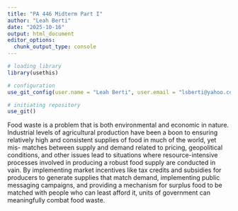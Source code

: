 ```yaml
---
title: "PA 446 Midterm Part I"
author: "Leah Berti"
date: "2025-10-16"
output: html_document
editor_options: 
  chunk_output_type: console
---
```


```r
# loading library
library(usethis)

# configuration
use_git_config(user.name = "Leah Berti", user.email = "lsberti@yahoo.com")

# initiating repository
use_git()
```

Food waste is a problem that is both environmental and economic in nature. 
Industrial levels of agricultural production have been a boon to ensuring relatively high and consistent supplies of food in much of the world, yet mis-
matches between supply and demand related to pricing, geopolitical conditions, 
and other issues lead to situations where resource-intensive processes involved 
in producing a robust food supply are conducted in vain. By implementing market
incentives like tax credits and subsidies for producers to generate supplies
that match demand, implementing public messaging campaigns, and providing a
mechanism for surplus food to be matched with people who can least afford it,
units of government can meaningfully combat food waste.

